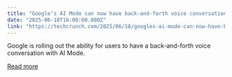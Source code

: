```yaml
---
title: "Google’s AI Mode can now have back-and-forth voice conversations"
date: "2025-06-18T16:00:00.000Z"
link: "https://techcrunch.com/2025/06/18/googles-ai-mode-can-now-have-back-and-forth-voice-conversations/"
---
```


Google is rolling out the ability for users to have a back-and-forth voice conversation with AI Mode.

[Read more](https://techcrunch.com/2025/06/18/googles-ai-mode-can-now-have-back-and-forth-voice-conversations/)
